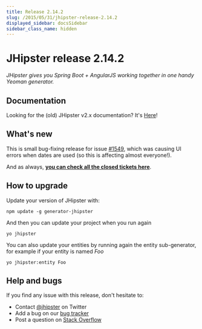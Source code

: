 ```yaml
---
title: Release 2.14.2
slug: /2015/05/31/jhipster-release-2.14.2
displayed_sidebar: docsSidebar
sidebar_class_name: hidden
---
```


JHipster release 2.14.2
==================

*JHipster gives you Spring Boot + AngularJS working together in one handy Yeoman generator.*

Documentation
----------

Looking for the (old) JHipster v2.x documentation? It's [Here](/documentation-archive)!

What's new
----------

This is small bug-fixing release for issue [#1549](https://github.com/jhipster/generator-jhipster/issues/1549), which was causing UI errors when dates are used (so this is affecting almost everyone!).

And as always, __[you can check all the closed tickets here](https://github.com/jhipster/generator-jhipster/issues?q=milestone%3A2.14.2+is%3Aclosed)__.

How to upgrade
------------

Update your version of JHipster with:

```
npm update -g generator-jhipster
```

And then you can update your project when you run again

```
yo jhipster
```

You can also update your entities by running again the entity sub-generator, for example if your entity is named _Foo_

```
yo jhipster:entity Foo
```

Help and bugs
--------------

If you find any issue with this release, don't hesitate to:

- Contact [@jhipster](https://twitter.com/jhipster) on Twitter
- Add a bug on our [bug tracker](https://github.com/jhipster/generator-jhipster/issues?state=open)
- Post a question on [Stack Overflow](http://stackoverflow.com/tags/jhipster/info)
